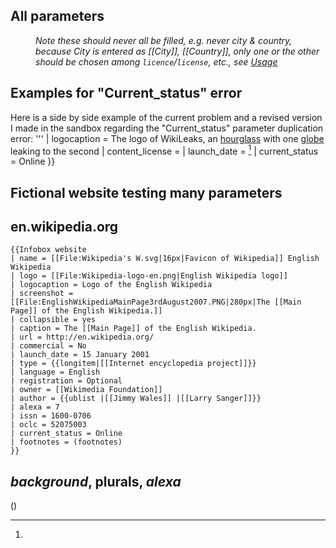 {{Testcases notice |toc=on}}
==All parameters==
:''Note these should never all be filled, e.g. never city & country, because City is entered as <nowiki>[[City]], [[Country]]</nowiki>, only one or the other should be chosen among <code>licence</code>/<code>license</code>, etc., see [[Template:Infobox website#Usage|Usage]]''
{{Testcase table
| name = 中文名称
| native_name = English Name
| native_name_lang = en
| background = background
| logo = example.svg
| logo_alt = An example logo
| screenshot = example.svg
| screenshot_alt = An example screenshot
| caption = An example screenshot
| collapsible = collapsible
| company_type = LLC
| type = Search engine<!-- As in Website type-->
| language = [[English language|English]], [[German language|German]]
| traded_as = ABC
| founded = 2017
| dissolved = 2218
| predecessor = Alphabet inc.
| successor = Mega conglomerate inc.
| headquarters = Headquarters
| location = A volcano
| location_city = [[Harrisburg]], [[Trinidad and Tobago]]<!--Headquarter location, [[City]], [[Country]]-->
| country = [[South Korea]]<!--Headquarter country, only city is left empty-->
| coordinates = 00.00.00.00
| locations = 5<!-- Number of locations-->
| area_served = [[Eastern United States]], [[Western Canada]]
| owner = [[Winston Churchill]]
| author = [[Bill Gates]]<!-- Author or creator-->
| founder = [[Steve Jobs]]<!-- Founder or foundors-->
| editor = [[Linus Thorvalds]]
| chairman = [[Elon Musk]]
| chairperson = [[Thomas Edison]]
| president = [[Thomas Jefferson]]
| CEO = [[Bill Gates]]
| MD = [[Bill Gates]]

| GM = [[Bill Gates]]

| key_people = [[Bill Gates]], [[Bill Gates]]

| industry = [[Coal]]
| products = [[Shovel]]s
| services = [[Cleaning]]
| revenue = {{Increase}}{{USD|125 trillion}}
| operating_income ={{Increase}}{{USD|12}}
| assets = {{Decrease}}{{USD|150}}
| equity = {{steady}} None
| employees = 124
| parent = [[United Fruit Company]]
| divisions = [[Chiquita]]
| subsidiaries = [[Johnson & Johnson]]
| logo_caption = We make things better
| website = {{URL|www.example.com}}
| ipv6 = ad:Ad:adA:DA:DAD:ad
| alexa = link to alexa
| advertising = Yes
| commercial = Yes
| registration = No <!-- Yes/No-->
| users = 124 million<!-- # of users -->
| launch_date = December 1, 2078
| current_status = Offline <!-- Online/Offline, Up/Down-->
| native_clients = [[Linux]]
| content_licence = CC-BY-SA-NC-ND 4.0

| programming_language = [[Haskell (programming language)|Haskel]]
| ISSN = 45678
| oclc = 56787
}}

== Examples for "Current_status" error ==
Here is a side by side example of the current problem and a revised version I made in the sandbox regarding the "Current_status" parameter duplication error:
{{Testcase table
| logo         = [[File:Wikileaks logo.svg|120px|Graphic of hourglass, coloured in blue and grey; a circular map of the eastern hemisphere of the world drips from the top to bottom chamber of the hourglass.]]
| screenshot   = <!-- Do not use a non-free file here, per WP:NFCC #9 -->
| collapsible  = yes
| caption      = Screenshot of WikiLeaks' [[Home page|main page]]
| url          = {{URL|https://www.wikileaks.org|WikiLeaks.org}}<ref>{{cite web |url=https://www.wikileaks.org|title=Wikileaks Mirrors |publisher=WikiLeaks |date=24 August 2012 |accessdate=11 October 2012 |archiveurl=https://www.webcitation.org/6BKUgc2Qs |archivedate=11 October 2012 |url-status=live}}</ref>
| logo_caption = "We open governments"<ref>{{cite web|title=WikiLeaks' official twitter account|url=https://twitter.com/wikileaks| archiveurl = https://www.webcitation.org/5rW7eYJFk | archivedate = 26 July 2010| url-status=live}}</ref>
| coordinates = 00.00.00.00
| commercial   = No<ref name="about">{{cite web |url=https://www.wikileaks.org/About.html |title=About |publisher=WikiLeaks |accessdate=11 October 2012 |archiveurl=https://www.webcitation.org/6BKUgyMIN |archivedate=11 October 2012 |url-status=live}}</ref>
| type         = [[Archive|Document archive]] and [[Whistleblowing|disclosure]]
| registration = None
| language     = [[English language|English]], but the documents are written in various others
| num_users    =
| owner           = Sunshine Press
| author          = [[Julian Assange]]
| alexa           = {{Increase}} 4,855 ({{as of|2016|08|28|alt=August 2016}})<ref name="alexa">{{cite web|url= http://www.alexa.com/siteinfo/wikileaks.org |title= Wikileaks.org Site Info | publisher= [[Alexa Internet]] |accessdate= 28 August 2016 | archiveurl = https://web.archive.org/web/20111204145837/http://www.alexa.com/siteinfo/wikileaks.org | archivedate = 4 December 2011| url-status=dead}}</ref><!--Updated monthly by OKBot.-->
| name         = '''{{[[Template:Infobox website|Infobox website]]}}'''
| logocaption  = The logo of WikiLeaks, an [[hourglass]] with one [[globe]] leaking to the second
| content_license =
| launch_date     = {{Start date and age|2006|10|04|df=yes}}<ref name=whois/>
| current_status  = Online
}}
{{reflist}}

== Fictional website testing many parameters ==

{{Testcase table |_caption=
| name = Fixtional.com
| logo = Simple shapes example.png
| logo_size = 120px
| logo_alt = (logo_alt) Simple shapes example.png
| logocaption = (''logocaption'' is:) Simple shapes example.png (''logo'') at 120px&nbsp;(''logo_size'').
| collapsible = on
| collapsetext = (''collapsetext'') needs "screen"
| screenshot = 
| screenshot_size = 240px
| screenshot_alt = (screenshot_alt) Test image 21726.jpg
| caption = (''caption'' is:) a parameter name that doesn't include e.g. "screen"/"screenshot"
| url = http://www.fixtional.com
| coordinates = 00.00.00.00
| commercial = Unknown
| type = Fictional website whose type description deliberately introduces linewrapping
| registration = Optional
| language = (''language'') Extremely rare and wordy dialect of English that engages linewrapping
| num_users = (''num_users'') 6+ billion
| content_license = (''content_license'') Same as ''content_licence''
| content_licence = (''content_licence'') Same as ''content_license''
| programming_language = (''programming_language'') Esoterica Likely-linewrappaba
| owner = Woof W. Woof
| author = A. Longer Name-and-surname here (for sake of linewrapping)
| editor = Sum Hack
| key_people = {{plainlist|
*A. Dood
*A. Nother Dood
}}
| launch_date = (''launch_date'') January 1, 1900
| revenue = Some large figure, undoubtedly
| alexa = Even though the entry here would (almost?) always be a number, let's see how this looks
| issn = 1600-0706
| oclc = 938963448
| current_status = Should be something short and sweet such as "Online", "Offline", etc.
| footnotes = This is some test ''footnotes'' material to check what happens when there's enough to require some linewrapping
}}

== en.wikipedia.org ==
<pre style="overflow:auto;">
{{Infobox website
| name = [[File:Wikipedia's W.svg|16px|Favicon of Wikipedia]] English Wikipedia
| logo = [[File:Wikipedia-logo-en.png|English Wikipedia logo]]
| logocaption = Logo of the English Wikipedia
| screenshot = [[File:EnglishWikipediaMainPage3rdAugust2007.PNG|280px|The [[Main Page]] of the English Wikipedia.]]
| collapsible = yes
| caption = The [[Main Page]] of the English Wikipedia.
| url = http://en.wikipedia.org/
| commercial = No
| launch_date = 15 January 2001
| type = {{longitem|[[Internet encyclopedia project]]}}
| language = English
| registration = Optional
| owner = [[Wikimedia Foundation]]
| author = {{ublist |[[Jimmy Wales]] |[[Larry Sanger]]}}
| alexa = 7
| issn = 1600-0706
| oclc = 52075003
| current_status = Online
| footnotes = (footnotes)
}}
</pre>

{{Testcase table |_caption=
| name = [[File:Wikipedia's W.svg|16px|Favicon of Wikipedia]] English Wikipedia
| logo = [[File:Wikipedia-logo-en.png|English Wikipedia logo]]
| logo_alt = Logo of the English Wikipedia
| screenshot = [[File:EnglishWikipediaMainPage3rdAugust2007.PNG|280px|The [[Main Page]] of the English Wikipedia.]]
| collapsible = yes
| caption = The [[Main Page]] of the English Wikipedia.
| url = http://en.wikipedia.org/
| logo_caption = ''The Free Encyclopedia''
| commercial = No
| launch_date = 15 January 2001
| type = {{longitem|[[Internet encyclopedia project]]}}
| language = English
| registration = Optional
| owner = [[Wikimedia Foundation]]
| author = {{ublist |[[Jimmy Wales]] |[[Larry Sanger]]}}
| alexa = 7
| issn = 1600-0706
| oclc = 52075003
| current_status = Online
| footnotes = (footnotes)
}}

== ''background'', plurals, ''alexa'' ==
({{para|background|none}})

{{Testcase table
 | name = ''name''
 | screenshot = [[File:EnglishWikipediaMainPage3rdAugust2007.PNG|280px|The [[Main Page]] of the English Wikipedia.]]
 | collapsible = on
 | collapsetext = Main page screenshot
 | background = none
<!--| screenshot_size = -->
<!--| screenshot_alt = -->
 | caption = The [[Main Page]] of the English Wikipedia.
 | owners = {{hlist |one |two}}
 | creators = {{hlist |one |two |three}}
 | editors = {{hlist |one |two}}
 | alexa = {{steady}} [http://www.alexa.com/siteinfo/wikipedia.org An unusually lengthy, non-numeric label] {{nowrap|(Global, January 2014)}}
}}